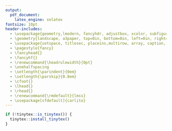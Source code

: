 ```yaml
---
output: 
  pdf_document:
    latex_engine: xelatex
fontsize: 10pt
header-includes:
  - \usepackage{geometry,lmodern, fancyhdr, adjustbox, xcolor, subfigure}
  - \geometry{landscape, a3paper, top=0in, bottom=0in, left=0in, right=0in}
  - \usepackage{setspace, titlesec, placeins,multirow, array, caption, graphicx}
  - \pagestyle{fancy}
  - \fancyhead{}
  - \fancyhf{}
  - \renewcommand{\headrulewidth}{0pt}
  - \onehalfspacing
  - \setlength{\parindent}{0em}
  - \setlength{\parskip}{0.8em}
  - \cfoot{}
  - \lhead{}
  - \rhead{}
  - \renewcommand{\rmdefault}{lmss}
  - \usepackage[sfdefault]{carlito}
---
```


```r
if (!tinytex::is_tinytex()) {
  tinytex::install_tinytex()
}
```

\begin{figure}[htbp]
\vspace{1em}
    \centering
        \caption*{{\Huge Evaluating RHC Treatment Effects \& Predicting Survival Outcomes in Critical Care Using IPW \& SHAP Analysis}}
    \subfigure{
        \includegraphics[width=0.32\textwidth]{figures/psplot.pdf}
    }
    \subfigure{
        \includegraphics[width=0.32\textwidth]{figures/balplot.pdf}
    }
    \subfigure{
        \includegraphics[width=0.32\textwidth]{figures/survplot.pdf}
    } \\
    \vspace{2em}
        \subfigure{
        \includegraphics[width=0.32\textwidth]{figures/roc_curve.pdf}
    }
    \subfigure{
        \includegraphics[width=0.32\textwidth]{figures/shap1.pdf}
    }
    \subfigure{
        \includegraphics[width=0.32\textwidth]{figures/shap2.pdf}
    }\\
    \vspace{1em}
  {\Large RHC was associated with a higher adjusted hazard ratio (HR) for mortality, suggesting increased risk compared to non-RHC treatment. Adjusted survival curves showed clear divergence, emphasizing the need for careful patient selection and consideration of RHC's potential risks. Additionally, SHAP analysis provided insights into feature contributions, highlighting critical predictors such as cardiovascular conditions and malignancies in influencing outcomes. These findings underline the importance of evaluating RHC use in critical care, advocating for a personalized approach tailored to individual patient.}
\end{figure}